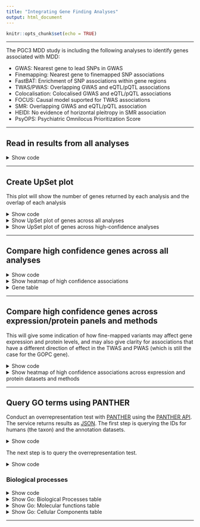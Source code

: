```yaml
---
title: "Integrating Gene Finding Analyses"
output: html_document
---
```


```r
knitr::opts_chunk$set(echo = TRUE)
```

***

The PGC3 MDD study is including the following analyses to identify genes associated with MDD:

- GWAS: Nearest gene to lead SNPs in GWAS
- Finemapping: Nearest gene to finemapped SNP associations
- FastBAT: Enrichment of SNP associations within gene regions
- TWAS/PWAS: Overlapping GWAS and eQTL/pQTL associations
- Colocalisation: Colocalised GWAS and eQTL/pQTL associations
- FOCUS: Causal model suported for TWAS associations
- SMR: Overlapping GWAS and eQTL/pQTL association
- HEIDI: No evidence of horizontal pleitropy in SMR association
- PsyOPS: Psychiatric Omnilocus Prioritization Score

***

## Read in results from all analyses

<details><summary>Show code</summary>

```r

# Insert nearest gene information
library(biomaRt)
library(GenomicRanges)
gene_attributes = c('ensembl_gene_id', 'hgnc_symbol', 'external_gene_name','chromosome_name','start_position','end_position')
# GRCh37 for position
ensembl37 = useEnsembl(biomart="ensembl", dataset="hsapiens_gene_ensembl", GRCh=37)
Genes37<-getBM(attributes=gene_attributes, mart = ensembl37)
# remove alternative contigs
Genes37 <- Genes37[Genes37$chromosome_name %in% c(as.character(1:22), 'X'),]
# remove duplicated entries
Genes37$cpid <- with(Genes37, paste0(chromosome_name, ':', start_position, '-', end_position))
Genes37 <- Genes37[!duplicated(Genes37$ensembl_gene_id),]
Genes37 <- Genes37[!duplicated(Genes37$cpid),]
Genes37 <- Genes37[!duplicated(Genes37$external_gene_name),]

# GRCH38 for gene names
ensembl38 = useEnsembl(biomart="ensembl", dataset="hsapiens_gene_ensembl")
Genes38<-getBM(attributes=gene_attributes, mart = ensembl38)
# remove alternative contigs
Genes38 <- Genes38[Genes38$chromosome_name %in% c(as.character(1:22), 'X'),]
# remove duplicated entries
Genes38$cpid <- with(Genes38, paste0(chromosome_name, ':', start_position, '-', end_position))
Genes38 <- Genes38[!duplicated(Genes38$ensembl_gene_id),]
Genes38 <- Genes38[!duplicated(Genes38$cpid),]
#no_gene_name38 <- which(Genes38$external_gene_name == "")
#Genes38$external_gene_name[no_gene_name38] = Genes38$cpid[no_gene_name38]
#Genes38 <- Genes38[!duplicated(Genes38$external_gene_name),]

# 37 positions with 38 gene names
Genes <- merge(Genes37, Genes38[,c('ensembl_gene_id', 'chromosome_name', 'external_gene_name', 'hgnc_symbol', 'start_position', 'end_position')], by=c('ensembl_gene_id'), all=TRUE, suffix=c('.37', '.38'))


# copy over build 37 gene name if it is missing in 38
coalesce_gene_name <- which(is.na(Genes$external_gene_name.38))
Genes$external_gene_name = with(Genes, ifelse(is.na(external_gene_name.38) | external_gene_name.38 == "", yes=external_gene_name.37, no=external_gene_name.38))

```

```r

##########
# Nearest gene
##########

library(data.table)

# Read in GWAS results
# Currently we are using results only for lead indepdendant associations from COJO
# I think this is fine
indep_hits<-fread(here::here('docs/tables/meta_snps_full_eur.cojo.txt'))

# Link SNPs to nearest gene

window<-50000

for(i in 1:nrow(indep_hits)){
  Genes_i<-Genes[which(Genes$start_position.37 < (indep_hits$BP[i] + window) & Genes$end_position.37 > (indep_hits$BP[i] - window) & Genes$chromosome_name.37 == indep_hits$CHR[i]),]
  if(nrow(Genes_i) != 0){
    gene_string<-NULL
    for(j in 1:nrow(Genes_i)){
      if(indep_hits$BP[i] > Genes_i$start_position.37[j] & indep_hits$BP[i] < Genes_i$end_position.37[j]){
        gene_string<-rbind(gene_string, data.frame(ID=Genes_i$external_gene_name[j],
												   ENSGID=Genes_i$ensembl_gene_id[j],
                                                   Dist=0,
                                                   Pos=NA))
      }
      if(indep_hits$BP[i] < Genes_i$start_position.37[j]){
        gene_string<-rbind(gene_string, data.frame(ID=Genes_i$external_gene_name[j],
		   										   ENSGID=Genes_i$ensembl_gene_id[j],
                                                   Dist=abs(indep_hits$BP[i] - Genes_i$start_position.37[j]),
                                                   Pos='-'))
      }
      if(indep_hits$BP[i] > Genes_i$end_position.37[j]){
        gene_string<-rbind(gene_string, data.frame(ID=Genes_i$external_gene_name[j],
		                                           ENSGID=Genes_i$ensembl_gene_id[j],
                                                   Dist=abs(indep_hits$BP[i] - Genes_i$end_position.37[j]),
                                                   Pos='+'))
      }
    }
    gene_string<-gene_string[order(gene_string$Dist),]
    indep_hits$NearestGene[i]<-as.character(gene_string$ID[1])
	indep_hits$NearestENSG[i]<-as.character(gene_string$ENSGID[1])
  } else {
    indep_hits$NearestGene[i]<-NA
	indep_hits$NearestENSG[i]<-NA
  }
}
```

```r

##########
# SNP-finemapping
##########

# Read in finemapping results from Joni. This table shows genes implicated by the finemapping results, by a gene containing the entire 95% credible set.
finemap<-fread(here::here('docs/tables/finemapping/Locus_FineMapping_Full_Results.csv'))

# parse out gene names
finemap_genes<-unlist(strsplit(finemap$High.Confidence.Genes.Names, ','))
finemap_genes<-finemap_genes[finemap_genes != '-']
# parse out ensembl ids
finemap_geneids<-unlist(strsplit(finemap$High.Confidence.Genes.IDs, ','))
finemap_geneids<-finemap_geneids[finemap_geneids != '-']
finemap_geneids <- sapply(strsplit(finemap_geneids, '\\.'), function(g) g[[1]])

```

```r
##########
# FastBAT
##########

# Read in FastBAT results
fastbat<-fread(here::here('docs/tables/fastBAT/mdd_fastbat_AllgeneMatrix.gene.fastbat'))

```

```r

##########
# H-MAGMA
##########

hmagma<-fread(here::here('docs/tables/H-MAGMA/PGC_MDD_Results_mar2022.csv'))

# Exclude astrocytes
hmagma_noAstr<-hmagma[hmagma$Analysis != 'Astrocytes',]

# Apply FDR correction across all tests
hmagma_noAstr$P.FDR<-p.adjust(hmagma_noAstr$P, method = 'fdr')

hmagma_noAstr<-merge(hmagma_noAstr, Genes, by.x='GENE', by.y='ensembl_gene_id')

```


```r
##########
# TWAS
##########

twas<-fread(here::here('docs/tables/twas/PGC_MDD3_twas_AllTissues_GW.txt'))
twas$chromosome_name <- as.character(twas$CHR)
twas$twas_id <- 1:nrow(twas)

# merge by scaffold (exact overlap)
twas_gr <- with(twas, GRanges(seqnames=chromosome_name, ranges=IRanges(start=P0, end=P1)))
genes_gr <- with(Genes[!is.na(Genes$chromosome_name.37),], GRanges(seqnames=chromosome_name.37, ranges=IRanges(start=start_position.37, end=end_position.37)))

twas_genes_overlaps <- findOverlaps(twas_gr, genes_gr, type='equal')

twas_scaffolds <- twas[twas_genes_overlaps@from,]
twas_scaffolds$ensembl_gene_id <- Genes$ensembl_gene_id[twas_genes_overlaps@to]
twas_scaffolds$external_gene_name.37 <- Genes$external_gene_name.37[twas_genes_overlaps@to]

# merge unmatched twas results by symbol and partial overlap
twas_unmatched <- twas[!twas$twas_id %in% twas_scaffolds$twas_id,]
twas_unmatched_gr <- with(twas_unmatched, GRanges(seqnames=chromosome_name, ranges=IRanges(start=P0, end=P1)))
# find overlaps
twas_unmatched_genes_overlaps <- findOverlaps(twas_unmatched_gr, genes_gr, maxgap=window)
# merge in gene names
twas_symbols <- twas_unmatched[twas_unmatched_genes_overlaps@from,]
twas_symbols$ensembl_gene_id <-  Genes$ensembl_gene_id[twas_unmatched_genes_overlaps@to]
twas_symbols$external_gene_name.37 <- Genes$external_gene_name.37[twas_unmatched_genes_overlaps@to]
# keep matches with symbols match
twas_matched_symbols <- twas_symbols[which(twas_symbols$ID == twas_symbols$external_gene_name.37),]

twas_genes <- rbind(twas_scaffolds, twas_matched_symbols)

twas_sig<-twas_genes[twas_genes$TWAS.P < 3.685926e-08,]

```

```r

##########
# Colocalisation
##########

coloc<-read.csv(here::here('docs/tables/twas/PGC_MDD3_TWAS_colocalisation.csv'))
coloc_sig<-coloc[coloc$COLOC.PP4 > 0.8,]

coloc_sig <- merge(coloc_sig, Genes[,c('ensembl_gene_id', 'external_gene_name.37')], by.x='ID', by.y='external_gene_name.37', all.x=TRUE)

```

```r

##########
# FOCUS 
##########

focus<-read.csv(here::here('docs/tables/twas/PGC_MDD3_TWAS.TWSig.FOCUS.results.csv'))

fusion <- fread(here::here("docs/tables/twas/PGC_MDD3_twas_AllTissues_TWSig_CLEAN.txt"))
fusion<-fusion[,c('PANEL','PANEL_clean_short','PANEL_clean'), with=F]
fusion<-fusion[!duplicated(fusion),]

focus<-merge(focus, fusion, by.x='SNP.weight.Set', by.y='PANEL_clean_short')

focus_sig<-focus[focus$FOCUS_pip > 0.5,]

focus_sig <- merge(focus_sig, Genes[,c('ensembl_gene_id', 'external_gene_name.37')], by.x='ID', by.y='external_gene_name.37', all.x=TRUE)

```

```r

##########
# Expression analysis based high confidence genes
##########

expression_highconf_res<-fread(here::here('docs/tables/twas/PGC3_MDD_TWAS_HighConf_results.csv'))

expression_highconf_res <- merge(expression_highconf_res, Genes[,c('ensembl_gene_id', 'external_gene_name.37')], by.x='ID', by.y='external_gene_name.37', all.x=TRUE)

```

```r

##########
# SMR
##########

# Read in the SMR results
smr_res<-list()

smr_res[['eQTLGen_Blood']]<-fread(here::here('docs/tables/twas/eqtlgen_smr_res_GW_withIDs.csv'))

names(smr_res[['eQTLGen_Blood']])[names(smr_res[['eQTLGen_Blood']]) == 'GeneSymbol']<-'HGNCName'
smr_res[['eQTLGen_Blood']]$eQTL_source<-'eQTLGen_Blood'

tissue<-c("Basalganglia","Cerebellum","Cortex","Hippocampus","Spinalcord")

for(tissue_i in tissue){
  smr_res[[tissue_i]]<-fread(here::here(paste0('docs/tables/twas/metabrain_',tissue_i,'_smr_res_GW_withIDs.csv')))
  smr_res[[tissue_i]]$eQTL_source<-paste0('MetaBrain_',tissue_i)
}

smr_res_dat<-do.call(rbind, smr_res)
smr_res_dat$p_SMR_fdr_all<-p.adjust(smr_res_dat$p_SMR, method="fdr")

smr_res_dat_sig<-smr_res_dat[smr_res_dat$p_SMR_fdr_all < 0.05,]

```

```r

##########
# HEIDI
##########

heidi<-smr_res_dat_sig[smr_res_dat_sig$p_HEIDI > 0.05,]

```

```r
##########
# PWAS
##########

# For no just read in the ROSMAP results
pwas<-NULL
for(i in 1:22){
  if(i != 6){
    pwas<-rbind(pwas, fread(here::here(paste0('docs/tables/pwas/PGC_MDD3_pwas_rosmap_chr',i))))
  } else {
    pwas<-rbind(pwas, fread(here::here(paste0('docs/tables/pwas/PGC_MDD3_pwas_rosmap_chr',i))))
    pwas<-rbind(pwas, fread(here::here(paste0('docs/tables/pwas/PGC_MDD3_pwas_rosmap_chr',i,'.MHC'))))
  }
}

pwas$TWAS.P.FDR<-p.adjust(pwas$TWAS.P)
pwas$ID<-gsub('\\..*','', pwas$ID)

# Read in PWAS and SMR results for all significant ROSMAP PWAS assoc results
pwas_smr_rosmap_banner<-fread(here::here('docs/tables/pwas/rosmap_banner_pwas_smr_results.csv'))

pwas_smr_rosmap_banner <- merge(pwas_smr_rosmap_banner, Genes[,c('ensembl_gene_id', 'external_gene_name.37')], by.x='ID', by.y='external_gene_name.37', all.x=TRUE)

```

```r

########
# PsyOPS
########

psyops <- fread(here::here('docs/tables/psyops/psyops_full_eur.cojo.txt'))
psyops$psy_id <- 1:nrow(psyops)
psyops_genes37 <- merge(psyops, Genes[,c('ensembl_gene_id', 'external_gene_name.37')], by.x='gene', by.y='external_gene_name.37')
psyops_genes38 <- merge(psyops, Genes[,c('ensembl_gene_id', 'external_gene_name.38')], by.x='gene', by.y='external_gene_name.38')
psyops_genesen <- merge(psyops, Genes[,c('ensembl_gene_id','external_gene_name')], by.x='gene', by.y='ensembl_gene_id')
psyops_genesen$ensembl_gene_id <- psyops_genesen$gene
psyops_genesen$external_gene_name <- NULL

psyops_genes <- unique(rbind(psyops_genes37, psyops_genes38, psyops_genesen))
psyops_genes <- psyops_genes[!duplicated(psyops_genes$psy_id),]

psyops_prioritised<-NULL
for(i in unique(psyops_genes$lead_variant)){
  tmp<-psyops_genes[psyops_genes$lead_variant == i,]
  tmp<-tmp[tmp$PsyOPS_score == max(tmp$PsyOPS_score),]
  tmp<-tmp[tmp$distance == min(tmp$distance),]
  psyops_prioritised<-rbind(psyops_prioritised, tmp)
}

```

</details> 

***

## Create UpSet plot

This plot will show the number of genes returned by each analysis and the overlap of each analysis

<details><summary>Show code</summary>

```r

# Create data.frame listing genes with T/F indicating whether it was supported by each analysis 
gene_overlap<-list()
gene_overlap[['Fine-mapping']]<-finemap_geneids
gene_overlap[['Expression']]<-expression_highconf_res$ensembl_gene_id
gene_overlap[['Protein']]<-pwas_smr_rosmap_banner$ensembl_gene_id[which(pwas_smr_rosmap_banner$banner_replicated  & pwas_smr_rosmap_banner$rosmap.causal & pwas_smr_rosmap_banner$smr.causal)]
gene_overlap[['Nearest Gene']]<-indep_hits$NearestENSG[!is.na(indep_hits$NearestENSG)]
gene_overlap[['fastBAT']]<-fastbat$Gene[fastbat$Pvalue < 5e-8]
gene_overlap[['H-MAGMA']]<-unique(hmagma_noAstr$GENE[hmagma_noAstr$P.FDR < 0.05])
gene_overlap[['PsyOPS']]<-psyops_prioritised$ensembl_gene_id

library(UpSetR)

png(here::here('docs/figures/gene_consensus_upset_dense.png'), units = 'px', res=300, height=1500, width=2500)

upset(fromList(gene_overlap), nsets=10, order.by = "freq")

dev.off()

gene_overlap_highconf <- gene_overlap[c('Fine-mapping','Expression', 'Protein', 'PsyOPS')]

png(here::here('docs/figures/gene_consensus_upset_highconf.png'), units = 'px', res=300, height=1400, width=1500)

upset(fromList(gene_overlap_highconf), nsets=10, order.by = "freq")

dev.off()

```

</details> 

<details><summary>Show UpSet plot of genes across all analyses</summary>

<center>

![High-confidence genes](../../docs/figures/gene_consensus_upset_dense.png)

\center

</details> 

<details><summary>Show UpSet plot of genes across high-confidence analyses</summary>

<center>

![High-confidence genes](../../docs/figures/gene_consensus_upset_highconf.png)

\center

</details> 

***

## Compare high confidence genes across all analyses

<details><summary>Show code</summary>

```r
# Define high confidence associations
# - Genes implicated by finemapping
# - Genes implicated by TWAS, colocalisation and FOCUS from any panel
# - Genes implicated by PWAS, SMR, coloc and HEIDI in ROSMAP and Banner
high_conf<-unique(unlist(gene_overlap[c('Fine-mapping','Expression', 'Protein')]))
ENSGIDs <- Genes[,c('ensembl_gene_id', 'external_gene_name')]
names(ENSGIDs) <- c('ENSGID', 'ID')
high_conf_tab <- merge(data.frame(ENSGID=high_conf), ENSGIDs)

# finemap
# Joni said he used the same gene list as David Howard (fastBAT)
high_conf_tab$finemap<-'NA'
for(i in 1:nrow(high_conf_tab)){
  if(high_conf_tab$ENSGID[i] %in% fastbat$Gene | high_conf_tab$ENSGID[i] %in% finemap_geneids){
    if(high_conf_tab$ENSGID[i] %in% finemap_geneids){
      high_conf_tab$finemap[i]<-'Sig'
    } else {
      high_conf_tab$finemap[i]<-'Non-Sig'
    }
  }
}

# expression
high_conf_tab$expression<-'NA'
for(i in 1:nrow(high_conf_tab)){
  if(!(high_conf_tab$ID[i] %in% twas$ID)){
    high_conf_tab$expression[i]<-'NA'
  } else {
    if(!(high_conf_tab$ID[i] %in% expression_highconf_res$ID)){
      high_conf_tab$expression[i]<-'Non-Sig'
    } else {
      if(expression_highconf_res$`SNP-weight Set`[expression_highconf_res$ID == high_conf_tab$ID[i]] == "CMC DLPFC Splicing"){
        high_conf_tab$expression[i]<-'Sig'
      } else {
        if(expression_highconf_res$TWAS.Z[expression_highconf_res$ID == high_conf_tab$ID[i]] > 0){
            high_conf_tab$expression[i]<-'Pos'
        } else {
            high_conf_tab$expression[i]<-'Neg'
        }
      }
    }
  }
}

# protein
high_conf_tab$protein<-'NA'
for(i in 1:nrow(high_conf_tab)){
  if(!(high_conf_tab$ENSGID[i] %in% pwas$ID)){
    high_conf_tab$protein[i]<-'NA'
  } else {
    if(!(high_conf_tab$ID[i] %in% pwas_smr_rosmap_banner$ID[which(pwas_smr_rosmap_banner$banner_replicated & pwas_smr_rosmap_banner$rosmap.causal & pwas_smr_rosmap_banner$smr.causal)])){
      high_conf_tab$protein[i]<-'Non-Sig'
    } else {
      if(pwas_smr_rosmap_banner$rosmap.TWAS.Z[pwas_smr_rosmap_banner$ID == high_conf_tab$ID[i]] > 0){
          high_conf_tab$protein[i]<-'Pos'
      } else {
          high_conf_tab$protein[i]<-'Neg'
      }
    }
  }
}

# fastBAT
high_conf_tab$fastBAT<-'NA'
for(i in 1:nrow(high_conf_tab)){
  if(high_conf_tab$ENSGID[i] %in% fastbat$Gene){
    if(high_conf_tab$ENSGID[i] %in% fastbat$Gene[fastbat$Pvalue < 5e-8]){
      high_conf_tab$fastBAT[i]<-'Sig'
    } else {
      high_conf_tab$fastBAT[i]<-'Non-Sig'
    }
  }
}

# hmagma
high_conf_tab$hmagma<-'NA'
for(i in 1:nrow(high_conf_tab)){
  if(high_conf_tab$ENSGID[i] %in% hmagma_noAstr$GENE){
    if(high_conf_tab$ENSGID[i] %in% hmagma_noAstr$GENE[hmagma_noAstr$P.FDR < 0.05]){
      high_conf_tab$hmagma[i]<-'Sig'
    } else {
      high_conf_tab$hmagma[i]<-'Non-Sig'
    }
  }
}

# PsyOPS
high_conf_tab$psyops<-'NA'
for(i in 1:nrow(high_conf_tab)){
  if(high_conf_tab$ENSGID[i] %in% psyops_genes$ensembl_gene_id){
    if(high_conf_tab$ENSGID[i] %in% psyops_prioritised$ensembl_gene_id){
      high_conf_tab$psyops[i]<-'Sig'
    } else {
      high_conf_tab$psyops[i]<-'Non-Sig'
    }
  }
}

# Order genes by the number of analyses indicating them as high confidence.
high_conf_tab_log<-high_conf_tab[,c(-1, -2)]
high_conf_tab_log[high_conf_tab_log == 'NA']<-'F'
high_conf_tab_log[high_conf_tab_log == 'Sig']<-'T'
high_conf_tab_log[high_conf_tab_log == 'Non-Sig']<-'F'
high_conf_tab_log[high_conf_tab_log == 'Pos']<-'T'
high_conf_tab_log[high_conf_tab_log == 'Neg']<-'T'

high_conf_tab_log<-data.frame(sapply( high_conf_tab_log, as.logical))
high_conf_tab_log[is.na(high_conf_tab_log)]<-T

high_conf_tab_log$sum<-rowSums(high_conf_tab_log[,1:3])

high_conf_tab_ordered <-high_conf_tab[order(-high_conf_tab_log$sum, high_conf_tab$ID),-1]
high_conf_tab_ordered$ID<-factor(high_conf_tab_ordered$ID)

names(high_conf_tab_ordered)<-c('ID','Fine-mapping','Expression','Protein','fastBAT','H-MAGMA','PsyOPS')
high_conf_tab_melt<-melt(as.data.table(high_conf_tab_ordered), id.vars='ID')
high_conf_tab_melt$value<-factor(high_conf_tab_melt$value, levels=c('Non-Sig','Sig','Pos','Neg','NA'))
high_conf_tab_melt$ID<-factor(high_conf_tab_melt$ID, levels=rev(levels(high_conf_tab_ordered$ID)))

library(ggplot2)
library(cowplot)

png(here::here('docs/figures/gene_con_heatmap.png'), units = 'px', res=300, height=14000, width=2800)
ggplot(data = high_conf_tab_melt, aes(x='1', y = ID, fill=value)) +
  theme_minimal_grid(color = "white") +
  geom_tile(colour = 'black', width=1.5) +
  scale_fill_manual(values=c('#FFFFFF','#33FF33','#FF6666','#3399FF','#CCCCCC'), drop=F) +
	theme(axis.text.x = element_text(angle = 45, hjust = 1),plot.title = element_text(hjust = 0.5)) +
	labs(x ='', y = "", title='', fill='') +
  facet_grid(~ variable) +
  theme(axis.title.x=element_blank(),
        axis.text.x=element_blank(),
        axis.ticks.x=element_blank(),
        strip.background = element_rect(color="black", fill="grey95", size=0.1, linetype="solid"))
dev.off()

```

</details> 

<details><summary>Show heatmap of high confidence associations</summary>

![High-confidence genes](../../docs/figures/gene_con_heatmap.png)

* Significant genes in from expression based analyses that are based on splicing data are indicated as green as direction of effect is challenging to interpret.

</details> 

<details><summary>Gene table</summary>

Make a simple table of gene-by-method associations.

```r

methods_genes <- dplyr::bind_rows(lapply(gene_overlap, function(x) data.frame(ENSID=x)), .id='method')
methods_genes$assoc = TRUE
genes_methods_wide <- 
tidyr::pivot_wider(dplyr::distinct(methods_genes), names_from='method', values_from='assoc', values_fill=FALSE)

genes_methods_gene_names <-
dplyr::left_join(genes_methods_wide,
  dplyr::select(Genes, ENSID=ensembl_gene_id, Gene=external_gene_name,
  Chrom_b37=chromosome_name.37, pos_start_b37=start_position.37, pos_end_b37=end_position.37,
  Chrom_b38=chromosome_name.38, pos_start_b38=start_position.38, pos_end_b38=end_position.38), by='ENSID')

genes_methods_cpid <- dplyr::select(genes_methods_gene_names, ENSID, Gene,
  Chrom_b37, pos_start_b37, pos_end_b37, Chrom_b38, pos_start_b38, pos_end_b38, 
  Nearest_gene=`Nearest Gene`, Fine_mapping=`Fine-mapping`, Expression, Protein, fastBAT, HMAGMA=`H-MAGMA`, PsyOPS)

genes_methods_cpid$chrom <- with(genes_methods_cpid, dplyr::coalesce(Chrom_b37, Chrom_b38))
genes_methods_cpid$chrom <- with(genes_methods_cpid, ifelse(chrom == 'X', yes=23, no=as.numeric(chrom)))

genes_methods_conf <-
dplyr::arrange(
  dplyr::filter(genes_methods_cpid, Nearest_gene | Fine_mapping | Expression | Protein | fastBAT | PsyOPS),
  chrom, pos_start_b37, pos_start_b38
)

genes_methods_conf$chrom <- NULL

readr::write_tsv(genes_methods_conf, here::here('docs/tables/genes_methods.tsv'))

```

</details>

***

## Compare high confidence genes across expression/protein panels and methods

This will give some indication of how fine-mapped variants may affect gene expression and protein levels, and may also give clarity for associations that have a different direction of effect in the TWAS and PWAS (which is still the case for the GOPC gene).

<details><summary>Show code</summary>

```r

###
# Create a dataframe containing gene ID, PANEL, Method and Z scores for all expression and protein analyses.
###
all_func_res<-NULL

# TWAS
twas_tmp<-twas[,c('PANEL','ID','TWAS.Z'), with=F]
twas_tmp$Sig<-twas$TWAS.P < 3.685926e-08
twas_tmp$Coloc<-twas$COLOC.PP4 > 0.8
names(twas_tmp)<-c('Panel','ID','Z','Sig','Coloc')
twas_tmp$Method<-'FUSION'
twas_tmp$Type<-'Expr.'
twas_tmp$Type[grepl('SPLIC',twas_tmp$Panel)]<-'Splice'
# Retain only the most significant assoc for each gene within PANEL (only relevent for splice panel)
twas_tmp<-twas_tmp[order(-abs(twas_tmp$Z)),]
twas_tmp<-twas_tmp[!duplicated(paste0(twas_tmp$Panel, twas_tmp$ID)),]
twas_tmp$Tissue<-NA
twas_tmp$Tissue[!grepl('Adrenal|BLOOD|Blood|Thyroid',twas_tmp$Panel)]<-'Brain'
twas_tmp$Tissue[grepl('BLOOD|Blood',twas_tmp$Panel)]<-'Blood'
twas_tmp$Tissue[grepl('Adrenal|Thyroid',twas_tmp$Panel)]<-'HPA/HPT'

twas_tmp<-merge(twas_tmp, focus_sig[,c('ID','PANEL','FOCUS_pip')], by.x=c('Panel','ID'), by.y=c('PANEL','ID'), all.x=T)
twas_tmp$FOCUS[twas_tmp$FOCUS_pip > 0.5]<-T
twas_tmp$FOCUS[twas_tmp$FOCUS_pip < 0.5 | is.na(twas_tmp$FOCUS_pip)]<-F
twas_tmp<-twas_tmp[order(-twas_tmp$FOCUS_pip),]
twas_tmp<-twas_tmp[!duplicated(paste0(twas_tmp$Panel, twas_tmp$ID)),]
twas_tmp$FOCUS_pip<-NULL

all_func_res<-rbind(all_func_res, twas_tmp)

# SMR expression
smr_res_dat$Z<-smr_res_dat$b_SMR/smr_res_dat$se_SMR
smr_res_dat$Sig<-smr_res_dat$p_SMR_fdr_all < 0.05
smr_res_dat$Coloc<-smr_res_dat$p_HEIDI > 0.05
smr_tmp<-smr_res_dat[,c('eQTL_source','HGNCName','Z','Sig','Coloc'), with=F]
names(smr_tmp)<-c('Panel','ID','Z','Sig','Coloc')
smr_tmp$Method<-'SMR'
smr_tmp$Type<-'Expr.'
smr_tmp$Tissue<-NA
smr_tmp$Tissue[!grepl('eQTLGen_Blood',smr_tmp$Panel)]<-'Brain'
smr_tmp$Tissue[grepl('eQTLGen_Blood',smr_tmp$Panel)]<-'Blood'
smr_tmp$FOCUS<-F

all_func_res<-rbind(all_func_res, smr_tmp)

# PWAS
pwas_smr_rosmap_banner$rosmap.sig<-T
pwas_rosmap_tmp<-pwas_smr_rosmap_banner[,c('ID','rosmap.TWAS.Z','rosmap.sig','rosmap.causal'), with=F]
pwas_rosmap_tmp$PANEL<-'ROSMAP DLPFC'
pwas_rosmap_tmp<-pwas_rosmap_tmp[,c('PANEL','ID','rosmap.TWAS.Z','rosmap.sig','rosmap.causal'), with=F]
names(pwas_rosmap_tmp)<-c('Panel','ID','Z','Sig','Coloc')
pwas_rosmap_tmp<-pwas_rosmap_tmp[order(-abs(pwas_rosmap_tmp$Z)),]
pwas_rosmap_tmp<-pwas_rosmap_tmp[!duplicated(paste0(pwas_rosmap_tmp$Panel, pwas_rosmap_tmp$ID)),]
pwas_rosmap_tmp$Method<-'FUSION'
pwas_rosmap_tmp$Type<-'Protein'
pwas_rosmap_tmp$Tissue<-'Brain'
pwas_rosmap_tmp$FOCUS<-F

all_func_res<-rbind(all_func_res, pwas_rosmap_tmp)

pwas_banner_tmp<-pwas_smr_rosmap_banner[,c('ID','banner.TWAS.Z','banner_replicated','banner.causal'), with=F]
pwas_banner_tmp$PANEL<-'Banner et al. DLPFC'
pwas_banner_tmp<-pwas_banner_tmp[,c('PANEL','ID','banner.TWAS.Z','banner_replicated','banner.causal'), with=F]
names(pwas_banner_tmp)<-c('Panel','ID','Z','Sig','Coloc')
pwas_banner_tmp<-pwas_banner_tmp[order(-abs(pwas_banner_tmp$Z)),]
pwas_banner_tmp<-pwas_banner_tmp[!duplicated(paste0(pwas_banner_tmp$Panel, pwas_banner_tmp$ID)),]
pwas_banner_tmp$Method<-'FUSION'
pwas_banner_tmp$Type<-'Protein'
pwas_banner_tmp$Tissue<-'Brain'
pwas_banner_tmp$FOCUS<-F

all_func_res<-rbind(all_func_res, pwas_banner_tmp)

# SMR protein
pwas_smr_rosmap_banner$z_SMR<-abs(qnorm(pwas_smr_rosmap_banner$p_SMR/2))
pwas_smr_rosmap_banner$z_SMR<-sign(pwas_smr_rosmap_banner$b_SMR)*pwas_smr_rosmap_banner$z_SMR

smr_rosmap_tmp<-pwas_smr_rosmap_banner[,c('ID','z_SMR','smr_replicated','smr.causal'), with=F]
smr_rosmap_tmp$PANEL<-'ROSMAP DLPFC'
smr_rosmap_tmp<-smr_rosmap_tmp[,c('PANEL','ID','z_SMR','smr_replicated','smr.causal'), with=F]
names(smr_rosmap_tmp)<-c('Panel','ID','Z','Sig','Coloc')
smr_rosmap_tmp<-smr_rosmap_tmp[order(-abs(smr_rosmap_tmp$Z)),]
smr_rosmap_tmp<-smr_rosmap_tmp[!duplicated(paste0(smr_rosmap_tmp$Panel, smr_rosmap_tmp$ID)),]
smr_rosmap_tmp$Method<-'SMR'
smr_rosmap_tmp$Type<-'Protein'
smr_rosmap_tmp$Tissue<-'Brain'
smr_rosmap_tmp$FOCUS<-F

all_func_res<-rbind(all_func_res, smr_rosmap_tmp)

# Subset to high confidence genes
high_conf_id<-Genes$external_gene_name[Genes$ensembl_gene_id %in% high_conf]
all_func_res<-all_func_res[all_func_res$ID %in% high_conf_id,]

# Remove missing values
all_func_res<-all_func_res[complete.cases(all_func_res),]

all_func_res$Group<-paste0(all_func_res$Tissue,'\n',all_func_res$Method,'\n',all_func_res$Type )
all_func_res$Group<-factor(all_func_res$Group, levels=c("Brain\nFUSION\nExpr.","Brain\nFUSION\nSplice","Brain\nSMR\nExpr.","Brain\nFUSION\nProtein","Brain\nSMR\nProtein","Blood\nFUSION\nExpr.","Blood\nSMR\nExpr.","HPA/HPT\nFUSION\nExpr."))

all_func_res$ID<-factor(all_func_res$ID, levels=rev(levels(high_conf_tab_ordered$ID)))

all_func_res$Panel[all_func_res$Panel == "Adrenal_Gland"]<-'GTeX Adrenal Gland'
all_func_res$Panel[all_func_res$Panel == "Brain_Cerebellar_Hemisphere"]<-'GTeX Cerebellar Hemisphere'
all_func_res$Panel[all_func_res$Panel == "Brain_Cerebellum"]<-'GTeX Cerebellum'
all_func_res$Panel[all_func_res$Panel == "Brain_Hypothalamus"]<-'GTeX Hypothalamus'
all_func_res$Panel[all_func_res$Panel == "CMC.BRAIN.RNASEQ"]<-'CMC DLPFC'
all_func_res$Panel[all_func_res$Panel == "CMC.BRAIN.RNASEQ_SPLICING"]<-'CMC DLPFC'
all_func_res$Panel[all_func_res$Panel == "Pituitary"]<-'GTeX Pituitary'
all_func_res$Panel[all_func_res$Panel == "PsychENCODE"]<-'PsychENCODE DLPFC'
all_func_res$Panel[all_func_res$Panel == "Whole_Blood"]<-'GTeX'
all_func_res$Panel[all_func_res$Panel == "NTR.BLOOD.RNAARR"]<-'NTR'
all_func_res$Panel[all_func_res$Panel == "Thyroid"]<-'GTeX Thyroid'
all_func_res$Panel[all_func_res$Panel == "Brain_Caudate_basal_ganglia"]<-'GTeX Caudate basalganglia'
all_func_res$Panel[all_func_res$Panel == "YFS.BLOOD.RNAARR"]<-'YFS'
all_func_res$Panel[all_func_res$Panel == "Brain_Cortex"]<-'GTeX Cortex'
all_func_res$Panel[all_func_res$Panel == "Brain_Frontal_Cortex_BA9"]<-'GTeX Frontal Cortex BA9'
all_func_res$Panel[all_func_res$Panel == "Brain_Hippocampus"]<-'GTeX Hippocampus'
all_func_res$Panel[all_func_res$Panel == "Brain_Amygdala"]<-'GTeX Amygdala'
all_func_res$Panel[all_func_res$Panel == "Brain_Anterior_cingulate_cortex_BA24"]<-'GTeX Anterior cingulate cortex BA24'
all_func_res$Panel[all_func_res$Panel == "Brain_Substantia_nigra"]<-'GTeX Substantia nigra'
all_func_res$Panel[all_func_res$Panel == "Brain_Nucleus_accumbens_basal_ganglia"]<-'GTeX Nucleus accumbens basalganglia'
all_func_res$Panel[all_func_res$Panel == "Brain_Putamen_basal_ganglia"]<-'GTeX Nucleus Putamen basalganglia'
all_func_res$Panel[all_func_res$Panel == "eQTLGen_Blood"]<-'eQTLGen'
all_func_res$Panel[all_func_res$Panel == "MetaBrain_Cerebellum"]<-'MetaBrain Cerebellum'
all_func_res$Panel[all_func_res$Panel == "MetaBrain_Basalganglia"]<-'MetaBrain Basalganglia'
all_func_res$Panel[all_func_res$Panel == "MetaBrain_Cortex"]<-'MetaBrain Cortex'
all_func_res$Panel[all_func_res$Panel == "MetaBrain_Hippocampus"]<-'MetaBrain Hippocampus'

all_func_res$Panel<-factor(all_func_res$Panel, levels=c("GTeX Adrenal Gland" ,"GTeX Amygdala" ,"GTeX Anterior cingulate cortex BA24" ,"GTeX Caudate basalganglia" ,"GTeX Cerebellar Hemisphere" ,"GTeX Cerebellum" ,"GTeX Cortex" ,"GTeX Frontal Cortex BA9" ,"GTeX Hippocampus" ,"GTeX Hypothalamus", "GTeX Nucleus accumbens basalganglia","GTeX Nucleus Putamen basalganglia" ,"GTeX Pituitary",'GTeX Substantia nigra' ,"GTeX Thyroid","CMC DLPFC", "PsychENCODE DLPFC", "GTeX" ,"NTR" ,"YFS", "eQTLGen" ,'MetaBrain Basalganglia',"MetaBrain Cerebellum" ,"MetaBrain Cortex" , 'MetaBrain Hippocampus',"ROSMAP DLPFC" ,"Banner et al. DLPFC"))


# Create heatmap
library(ggplot2)

heatmap<-ggplot(data = all_func_res, aes(x = Panel, y = ID)) +
	theme_bw()	+
	geom_tile(aes(fill = Z), width=0.95, height=0.95) +
  geom_tile(data=all_func_res[all_func_res$Sig == T,], aes(x = Panel, y = ID), colour='black', fill=NA, size=0.3, width=0.95, height=0.95) +
  geom_tile(data=all_func_res[all_func_res$Coloc ==T & all_func_res$Sig == T,], aes(x = Panel, y = ID), colour='green2', fill=NA, size=0.3, width=0.95, height=0.95) +
  geom_tile(data=all_func_res[all_func_res$Coloc ==T & all_func_res$Sig == T & all_func_res$FOCUS == T,], aes(x = Panel, y = ID), colour='magenta2', fill=NA, size=0.3, width=0.95, height=0.95) +
	scale_fill_gradientn(colours=c("dodgerblue2","white","red"), na.value = 'white',name = "Z-score") +
	theme(axis.text.x = element_text(angle = 45, hjust = 1),plot.title = element_text(hjust = 0.5)) +
	geom_text(aes(label=round(Z,1)), color="black", size=3) +
	labs(title="High confidence genes across panels and methods") +
  facet_wrap(~ Group , nrow=1, scales = "free_x")

group_siz<-NULL
for(i in c("Brain\nFUSION\nExpr.","Brain\nFUSION\nSplice","Brain\nSMR\nExpr.","Brain\nFUSION\nProtein","Brain\nSMR\nProtein","Blood\nFUSION\nExpr.","Blood\nSMR\nExpr.","HPA/HPT\nFUSION\nExpr.")){
  group_siz<-rbind(group_siz, data.frame(Group=i,
                           Size=length(unique(all_func_res$Panel[all_func_res$Group==i]))))
}

# Set minimum size to 3 to allow space for labels
group_siz$Size[group_siz$Size < 2]<-2
group_siz$Prop<-group_siz$Size/sum(group_siz$Size)
group_siz$Width<-4*group_siz$Prop

library(grid)
gt = ggplot_gtable(ggplot_build(heatmap))

for(i in 1:nrow(group_siz)){
  gt$widths[gt$layout$l[grep(paste0('panel-',i,'-1'), gt$layout$name)]] = group_siz$Width[i]*gt$widths[gt$layout$l[grep(paste0('panel-',i,'-1'), gt$layout$name)]]

}

png('../../docs/figures/gene_con_func_heatmap.png', units = 'px', res=300, height=8000, width=3200)

grid.draw(gt)

a<-dev.off()

```

</details> 

<details><summary>Show heatmap of high confidence associations across expression and protein datasets and methods</summary>

![High-confidence genes](../../docs/figures/gene_con_func_heatmap.png)

* Black box indicates significance
* Green box indicates colocalisation
* Magenta box indicates FOCUS PIP > 0.5
* Some MetaBrain Basalganglia, Hippocampus, Spinalcord panels are not present due to not containing any high confidence genes
* Banner PWAS and ROSMAP SMR results only shown for genes that were signficant in the discovery ROSMAP PWAS.

</details> 

***

## Query GO terms using PANTHER

Conduct an overrepresentation test with [PANTHER](http://pantherdb.org/) using the [PANTHER API](http://pantherdb.org/services/openAPISpec.jsp). The service returns results as [JSON](https://www.json.org). The first step is querying the IDs for humans (the taxon) and the annotation datasets.

<details><summary>Show code</summary>

```r

library(httr)
library(jsonlite)

# the PantherDB URL
panther_db <- "http://pantherdb.org"

# Get list of taxon IDs
supportedgenomes_response <- GET(modify_url(panther_db, path="/services/oai/pantherdb/supportedgenomes"))

# find the taxon ID for humans
supportedgenomes <- fromJSON(content(supportedgenomes_response, "text"))
genomes <- supportedgenomes$search$output$genomes$genome
human_taxon_id <- genomes$taxon_id[which(genomes$name == 'human')]

# get list of annotation datasets
supportedannotdatasets_response <- GET(modify_url(panther_db, path="services/oai/pantherdb/supportedannotdatasets"))

# find GO ids for biological process, molecular function, and cellular components
supportedannotdatasets <- fromJSON(content(supportedannotdatasets_response, "text"))
annotation_data_types <- supportedannotdatasets$search$annotation_data_sets$annotation_data_type
biological_process_id = annotation_data_types$id[which(annotation_data_types$label == "biological_process")]
cellular_component_id = annotation_data_types$id[which(annotation_data_types$label == "cellular_component")]
molecular_function_id = annotation_data_types$id[which(annotation_data_types$label == "molecular_function")]

```

</details>

The next step is to query the overrepresentation test.

<details><summary>Show code</summary>

```r

# construct enrichment overrepresentation query from gene list
# and annotation ID
overrep_url <- function(gene_list, annot_data_set_id, url=panther_db, organism_id=human_taxon_id) {
    modify_url(url,
        path="/services/oai/pantherdb/enrich/overrep",
        query=list(geneInputList=paste(gene_list, collapse=","),
                   organism=organism_id,
                   annotDataSet=annot_data_set_id,
                   enrichmentTestType="FISHER",
                   correction="FDR"))
}

# construct URL and query PANTHER. Parse out JSON response
overrep_query <- function(genes, annot_data_set_id, ...) {
    # make query
    overrep_response <- GET(overrep_url(genes, annot_data_set_id, ...))
    # parse JSON
    overrep <- fromJSON(content(overrep_response, "text"))
    return(overrep)
}

high_conf_overrep_biol <- overrep_query(high_conf, biological_process_id)

high_conf_overrep_mol <- overrep_query(high_conf, molecular_function_id)

high_conf_overrep_cell<- overrep_query(high_conf, cellular_component_id)

```

</details>

### Biological processes

<details><summary>Show code</summary>

```r

# extract results table from the query
panther_format <- function(query) {
    results <- query$results$result
    results_labels <- results$term
    results_terms <- cbind(results_labels,
                           results[,c('fold_enrichment', 'fdr',
                                      'number_in_list', 'expected', 
                                      'number_in_reference', 'pValue')])
                                      
    return(results_terms)
}

high_conf_overrep_biol_results <- panther_format(high_conf_overrep_biol)
high_conf_overrep_mol_results <- panther_format(high_conf_overrep_mol)
high_conf_overrep_cell_results <- panther_format(high_conf_overrep_cell)

```

</details>

<details><summary>Show Go: Biological Processes table</summary>

```r
# filter for FDR
knitr::kable(high_conf_overrep_biol_results[which(high_conf_overrep_biol_results$fdr <= 0.05),], caption='GO: Biological Processes')

```

</details>

<details><summary>Show Go: Molecular functions table</summary>

```r
# filter for FDR
knitr::kable(high_conf_overrep_mol_results[which(high_conf_overrep_mol_results$fdr <= 0.05),], caption='GO: Molecular Functions')

```

</details>

<details><summary>Show Go: Cellular Components table</summary>

```r
# filter for FDR
knitr::kable(high_conf_overrep_cell_results[which(high_conf_overrep_cell_results$fdr <= 0.05),], caption='GO: Cellular Components')

```

</details>

***